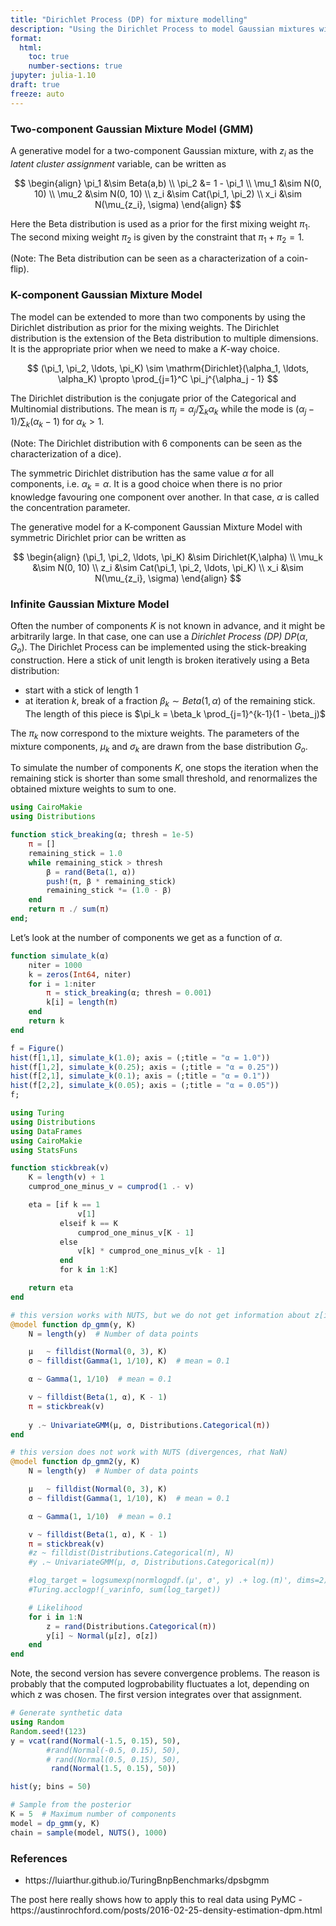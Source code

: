 ```yaml
---
title: "Dirichlet Process (DP) for mixture modelling"
description: "Using the Dirichlet Process to model Gaussian mixtures with unknown number of components"
format: 
  html: 
    toc: true
    number-sections: true
jupyter: julia-1.10
draft: true
freeze: auto
---
```


### Two-component Gaussian Mixture Model (GMM)

A generative model for a two-component Gaussian mixture, with $z_i$ as the *latent cluster assignment* variable, can be written as

$$
\begin{align}
\pi_1 &\sim Beta(a,b) \\
\pi_2 &= 1 - \pi_1 \\
\mu_1 &\sim N(0, 10) \\
\mu_2 &\sim N(0, 10) \\
z_i &\sim Cat(\pi_1, \pi_2) \\
x_i &\sim N(\mu_{z_i}, \sigma)
\end{align}
$$


Here the Beta distribution is used as a prior for the first mixing weight $\pi_1$. The second mixing weight $\pi_2$ is
given by the constraint that $\pi_1 + \pi_2 = 1$.

(Note: The Beta distribution can be seen as a characterization of a coin-flip).


### K-component Gaussian Mixture Model

The model can be extended to more than two components by using the Dirichlet distribution as prior for the mixing weights.
The Dirichlet distribution is the extension of the Beta distribution to multiple dimensions. It is the appropriate prior 
when we need to make a $K$-way choice.

$$
(\pi_1, \pi_2, \ldots, \pi_K) \sim \mathrm{Dirichlet}(\alpha_1, \ldots, \alpha_K) \propto \prod_{j=1}^C \pi_j^{\alpha_j - 1}
$$

The Dirichlet distribution is the conjugate prior of the Categorical and Multinomial distributions. 
The mean is $\pi_j = \alpha_j / \sum_k \alpha_k$ while the mode
is $(\alpha_j - 1)/\sum_k(\alpha_k - 1)$ for $\alpha_k > 1$.  

(Note: The Dirichlet distribution with 6 components can be seen as the characterization of a dice).

The symmetric Dirichlet distribution has the same value $\alpha$ for all components, i.e. $\alpha_k = \alpha$.
It is a good choice when there is no prior knowledge favouring one component over another. In that case,
$\alpha$ is called the concentration parameter.

The generative model for a K-component Gaussian Mixture Model with symmetric Dirichlet prior can be written as

$$
\begin{align}
(\pi_1, \pi_2, \ldots, \pi_K) &\sim Dirichlet(K,\alpha) \\
\mu_k &\sim N(0, 10) \\
z_i &\sim Cat(\pi_1, \pi_2, \ldots, \pi_K) \\
x_i &\sim N(\mu_{z_i}, \sigma)
\end{align}
$$


### Infinite Gaussian Mixture Model

Often the number of components $K$ is not known in advance, and it might be arbitrarily large.
In that case, one can use a *Dirichlet Process (DP)* $DP(\alpha, G_o)$. The Dirichlet Process can be implemented using 
the stick-breaking construction. Here a stick of unit length is broken iteratively using a Beta distribution:

- start with a stick of length 1
- at iteration $k$, break of a fraction $\beta_k \sim Beta(1, \alpha)$ of the remaining stick.
  The length of this piece is $\pi_k = \beta_k \prod_{j=1}^{k-1}(1 - \beta_j)$

The $\pi_k$ now correspond to the mixture weights. The parameters of the mixture components, 
$\mu_k$ and $\sigma_k$ are drawn from the base distribution $G_o$.

To simulate the number of components $K$, one stops the iteration when the 
remaining stick is shorter than some small threshold, and renormalizes the
obtained mixture weights to sum to one.

```julia
using CairoMakie
using Distributions

function stick_breaking(α; thresh = 1e-5)
    π = []
    remaining_stick = 1.0
    while remaining_stick > thresh 
        β = rand(Beta(1, α))
        push!(π, β * remaining_stick)
        remaining_stick *= (1.0 - β)
    end
    return π ./ sum(π)
end; 
```


Let's look at the number of components we get as a function of $\alpha$.

```julia
function simulate_k(α)
    niter = 1000
    k = zeros(Int64, niter)
    for i = 1:niter
        π = stick_breaking(α; thresh = 0.001)
        k[i] = length(π)
    end
    return k
end

f = Figure()
hist(f[1,1], simulate_k(1.0); axis = (;title = "α = 1.0"))
hist(f[1,2], simulate_k(0.25); axis = (;title = "α = 0.25"))
hist(f[2,1], simulate_k(0.1); axis = (;title = "α = 0.1"))
hist(f[2,2], simulate_k(0.05); axis = (;title = "α = 0.05"))
f;
```


```julia
using Turing
using Distributions
using DataFrames
using CairoMakie
using StatsFuns

function stickbreak(v)
    K = length(v) + 1
    cumprod_one_minus_v = cumprod(1 .- v)

    eta = [if k == 1
               v[1]
           elseif k == K
               cumprod_one_minus_v[K - 1]
           else
               v[k] * cumprod_one_minus_v[k - 1]
           end
           for k in 1:K]

    return eta
end

# this version works with NUTS, but we do not get information about z[i]
@model function dp_gmm(y, K)
    N = length(y)  # Number of data points

    μ   ~ filldist(Normal(0, 3), K)
    σ ~ filldist(Gamma(1, 1/10), K)  # mean = 0.1

    α ~ Gamma(1, 1/10)  # mean = 0.1

    v ~ filldist(Beta(1, α), K - 1)
    π = stickbreak(v)
 
    y .~ UnivariateGMM(μ, σ, Distributions.Categorical(π))
end

# this version does not work with NUTS (divergences, rhat NaN)
@model function dp_gmm2(y, K)
    N = length(y)  # Number of data points

    μ   ~ filldist(Normal(0, 3), K)
    σ ~ filldist(Gamma(1, 1/10), K)  # mean = 0.1

    α ~ Gamma(1, 1/10)  # mean = 0.1

    v ~ filldist(Beta(1, α), K - 1)
    π = stickbreak(v)
    #z ~ filldist(Distributions.Categorical(π), N)   
    #y .~ UnivariateGMM(μ, σ, Distributions.Categorical(π))

    #log_target = logsumexp(normlogpdf.(μ', σ', y) .+ log.(π)', dims=2)
    #Turing.acclogp!(_varinfo, sum(log_target))

    # Likelihood
    for i in 1:N
        z = rand(Distributions.Categorical(π))
        y[i] ~ Normal(μ[z], σ[z])
    end
end

```

Note, the second version has severe convergence problems. The reason is probably that
the computed logprobability fluctuates a lot, depending on which z was chosen.
The first version integrates over that assignment.

```julia
# Generate synthetic data
using Random
Random.seed!(123)
y = vcat(rand(Normal(-1.5, 0.15), 50), 
        #rand(Normal(-0.5, 0.15), 50),
        # rand(Normal(0.5, 0.15), 50), 
         rand(Normal(1.5, 0.15), 50))

hist(y; bins = 50)
```

```julia
# Sample from the posterior
K = 5  # Maximum number of components
model = dp_gmm(y, K)
chain = sample(model, NUTS(), 1000)
```


### References

- https://luiarthur.github.io/TuringBnpBenchmarks/dpsbgmm 

The post here really shows how to apply this to real data
using PyMC
- https://austinrochford.com/posts/2016-02-25-density-estimation-dpm.html
